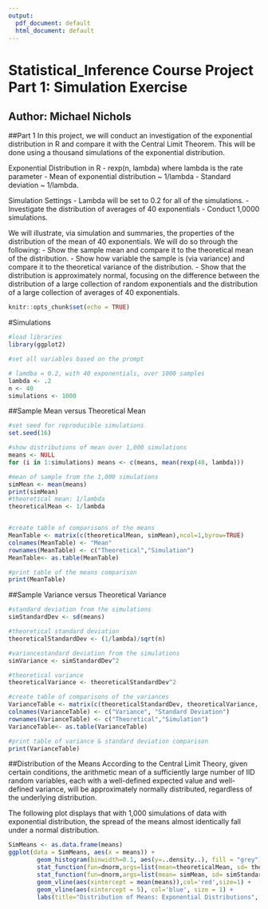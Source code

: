 ---
output:
  pdf_document: default
  html_document: default
---
# Statistical_Inference Course Project Part 1: Simulation Exercise
## Author: Michael Nichols

##Part 1
In this project, we will conduct an investigation of the exponential distribution in R and compare it with the Central Limit Theorem. This will be done using a thousand simulations of the exponential distribution.

Exponential Distribution in R
- rexp(n, lambda) where lambda is the rate parameter
- Mean of exponential distribution ~ 1/lambda
- Standard deviation ~ 1/lambda. 

Simulation Settings
- Lambda will be set to 0.2 for all of the simulations.
- Investigate the distribution of averages of 40 exponentials
- Conduct 1,0000 simulations.

We will illustrate, via simulation and summaries, the properties of the distribution of the mean of 40 exponentials. We will do so through the following:
- Show the sample mean and compare it to the theoretical mean of the distribution.
- Show how variable the sample is (via variance) and compare it to the theoretical variance of the distribution.
- Show that the distribution is approximately normal, focusing on the difference between the distribution of a large collection of random exponentials and the distribution of a large collection of averages of 40 exponentials.

```{r setup, include=FALSE}
knitr::opts_chunk$set(echo = TRUE)
```

#Simulations
```{r Simulations}
#load libraries
library(ggplot2)

#set all variables based on the prompt

# lamdba = 0.2, with 40 exponentials, over 1000 samples
lambda <- .2
n <- 40
simulations <- 1000
```

##Sample Mean versus Theoretical Mean
```{r SampleVsTheoreticalMean}
#set seed for reproducible simulations
set.seed(16)

#show distributions of mean over 1,000 simulations
means <- NULL
for (i in 1:simulations) means <- c(means, mean(rexp(40, lambda)))

#mean of sample from the 1,000 simulations 
simMean <- mean(means)
print(simMean)
#theoretical mean: 1/lambda
theoreticalMean <- 1/lambda


#create table of comparisons of the means
MeanTable <- matrix(c(theoreticalMean, simMean),ncol=1,byrow=TRUE)
colnames(MeanTable) <- "Mean"
rownames(MeanTable) <- c("Theoretical","Simulation")
MeanTable<- as.table(MeanTable)

#print table of the means comparison
print(MeanTable)
```

##Sample Variance versus Theoretical Variance
```{r SampleVsTheoreticalVariance}
#standard deviation from the simulations
simStandardDev <- sd(means)

#theoretical standard deviation
theoreticalStandardDev <- (1/lambda)/sqrt(n)

#variancestandard deviation from the simulations
simVariance <- simStandardDev^2

#theoretical variance
theoreticalVariance <- theoreticalStandardDev^2

#create table of comparisons of the variances
VarianceTable <- matrix(c(theoreticalStandardDev, theoreticalVariance, simStandardDev, simVariance),ncol=2,byrow=TRUE)
colnames(VarianceTable) <- c("Variance", "Standard Deviation")
rownames(VarianceTable) <- c("Theoretical","Simulation")
VarianceTable<- as.table(VarianceTable)

#print table of variance & standard deviation comparison
print(VarianceTable)
```

##Distribution of the Means
According to the Central Limit Theory, given certain conditions, the arithmetic mean of a sufficiently large number of IID random variables, each with a well-defined expected value and well-defined variance, will be approximately normally distributed, regardless of the underlying distribution.\

The following plot displays that with 1,000 simulations of data with exponential distribution, the spread of the means almost identically fall under a normal distribution.

```{r Distribution}
SimMeans <- as.data.frame(means)
ggplot(data = SimMeans, aes(x = means)) + 
        geom_histogram(binwidth=0.1, aes(y=..density..), fill = "grey")  +
        stat_function(fun=dnorm,args=list(mean=theoreticalMean, sd= theoreticalStandardDev), color = "blue", size = 1.0) +
        stat_function(fun=dnorm,args=list(mean= simMean, sd= simStandardDev), color = "red", size = 1.0) +
        geom_vline(aes(xintercept = mean(means)),col='red',size=1) + 
        geom_vline(aes(xintercept = 5), col='blue', size = 1) +
        labs(title="Distribution of Means: Exponential Distributions", subtitle="Sample Distribution & Mean ~ Red vs Theoretical Distribution & Mean ~ Blue", x="Means", y="Density")
```